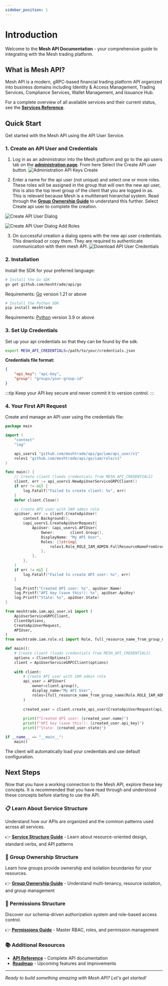 ```yaml
---
sidebar_position: 1
---
```


# Introduction


Welcome to the **Mesh API Documentation** - your comprehensive guide to integrating with the Mesh trading platform.

## What is Mesh API?

Mesh API is a modern, gRPC-based financial trading platform API organized into business domains including Identity & Access Management, Trading Services, Compliance Services, Wallet Management, and Issuance Hub.

For a complete overview of all available services and their current status, see the **[Services Reference](./api-reference/)**.

## Quick Start

Get started with the Mesh API using the API User Service.

### 1. Create an API User and Credentials

1. Log in as an administrator into the Mesh platform and go to the api users tab on the **[administration page](https://app.mesh.trade/administration/manage/api-users)**. From here Select the Create API user button.
![Administration API Keys Create](./introduction/administration-api-keys-create.png)

2. Enter a name for the api user (not unique) and select one or more roles. These roles will be assigned in the group that will own the new api user, this is also the top level group of the client that you are logged in as. This is relevant because Mesh is a multitenant hierarchal system. Read through the **[Group Ownership Guide](./architecture/group-ownership)** to understand this further. Select Create api user to complete the creation.

<div style={{display: 'flex', gap: '10px', flexWrap: 'wrap', marginTop: '15px', justifyContent: 'center'}}>

![Create API User Dialog](./introduction/create-api-user-dialog.png)

![Create API User Dialog Add Roles](./introduction/create-api-user-dialog-add-roles.png)

</div>

3. On successful creation a dialog opens with the new api user credentials. This download or copy them. They are required to authenticate communicaiton with them mesh API.
![Download API User Credentials](./introduction/download-api-users-credentials.png)

### 2. Installation

Install the SDK for your preferred language:

<Tabs>
<TabItem value="go" label="Go">

```bash
# Install the Go SDK
go get github.com/meshtrade/api/go
```

Requirements: [Go](https://golang.org/dl/) version 1.21 or above

</TabItem>
<TabItem value="python" label="Python">

```bash
# Install the Python SDK
pip install meshtrade
```

Requirements: [Python](https://www.python.org/downloads/) version 3.9 or above

</TabItem>
</Tabs>

### 3. Set Up Credentials

Set up your api credentials so that they can be found by the sdk.

```bash
export MESH_API_CREDENTIALS=/path/to/your/credentials.json
```

**Credentials file format:**
```json
{
	"api_key": "api-key",
	"group": "groups/your-group-id"
}
```

:::tip
Keep your API key secure and never commit it to version control.
:::

### 4. Your First API Request

Create and manage an API user using the credentials file:

<Tabs>
<TabItem value="go" label="Go">

```go
package main

import (
	"context"
	"log"

	api_userv1 "github.com/meshtrade/api/go/iam/api_user/v1"
	rolev1 "github.com/meshtrade/api/go/iam/role/v1"
)

func main() {
	// Create client (loads credentials from MESH_API_CREDENTIALS)
	client, err := api_userv1.NewApiUserServiceGRPCClient()
	if err != nil {
		log.Fatalf("Failed to create client: %v", err)
	}
	defer client.Close()

	// Create API user with IAM admin role
	apiUser, err := client.CreateApiUser(
		context.Background(),
		&api_userv1.CreateApiUserRequest{
			ApiUser: &api_userv1.APIUser{
				Owner:       client.Group(),
				DisplayName: "My API User",
				Roles: []string{
					rolev1.Role_ROLE_IAM_ADMIN.FullResourceNameFromGroupName(client.Group()),
				},
			},
		},
	)
	if err != nil {
		log.Fatalf("Failed to create API user: %v", err)
	}

	log.Printf("Created API user: %s", apiUser.Name)
	log.Printf("API key (save this!): %s", apiUser.ApiKey)
	log.Printf("State: %s", apiUser.State)
}
```

</TabItem>
<TabItem value="python" label="Python">

```python
from meshtrade.iam.api_user.v1 import (
    ApiUserServiceGRPCClient,
    ClientOptions,
    CreateApiUserRequest,
    APIUser,
)
from meshtrade.iam.role.v1 import Role, full_resource_name_from_group_name

def main():
    # Create client (loads credentials from MESH_API_CREDENTIALS)
    options = ClientOptions()
    client = ApiUserServiceGRPCClient(options)
    
    with client:
        # Create API user with IAM admin role
        api_user = APIUser(
            owner=client.group(),
            display_name="My API User",
            roles=[full_resource_name_from_group_name(Role.ROLE_IAM_ADMIN, client.group())],
        )
        
        created_user = client.create_api_user(CreateApiUserRequest(api_user=api_user))
        
        print(f"Created API user: {created_user.name}")
        print(f"API key (save this!): {created_user.api_key}")
        print(f"State: {created_user.state}")

if __name__ == "__main__":
    main()
```

</TabItem>
</Tabs>

The client will automatically load your credentials and use default configuration.

## Next Steps

Now that you have a working connection to the Mesh API, explore these key concepts.
It is recommended that you have read through and understood these concepts before starting
to use the API.

### 📋 Learn About Service Structure
Understand how our APIs are organized and the common patterns used across all services.

👉 **[Service Structure Guide](./architecture/service-structure)** - Learn about resource-oriented design, standard verbs, and API patterns

### 🏢 Group Ownership Structure  
Learn how groups provide ownership and isolation boundaries for your resources.

👉 **[Group Ownership Guide](./architecture/group-ownership)** - Understand multi-tenancy, resource isolation, and group management

### 🔐 Permissions Structure
Discover our schema-driven authorization system and role-based access control.

👉 **[Permissions Guide](./architecture/role-based-access)** - Master RBAC, roles, and permission management

### 📚 Additional Resources

- **[API Reference](./api-reference/)** - Complete API documentation
- **[Roadmap](./roadmap)** - Upcoming features and improvements

---

*Ready to build something amazing with Mesh API? Let's get started!*